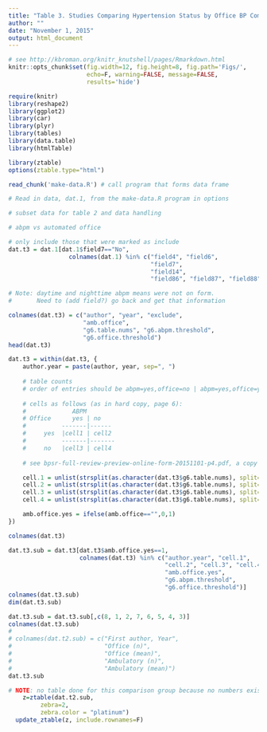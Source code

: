 ```yaml
---
title: "Table 3. Studies Comparing Hypertension Status by Office BP Compared to Hypertension Status by Ambulatory BP Monitoring"
author: ""
date: "November 1, 2015"
output: html_document
---
```


```r
# see http://kbroman.org/knitr_knutshell/pages/Rmarkdown.html
knitr::opts_chunk$set(fig.width=12, fig.height=8, fig.path='Figs/',
                      echo=F, warning=FALSE, message=FALSE, 
                      results='hide')

require(knitr)
library(reshape2)
library(ggplot2)
library(car)
library(plyr)
library(tables)
library(data.table)
library(htmlTable)

library(ztable)
options(ztable.type="html")

read_chunk('make-data.R') # call program that forms data frame
```

```r
# Read in data, dat.1, from the make-data.R program in options
```

```r
# subset data for table 2 and data handling

# abpm vs automated office

# only include those that were marked as include
dat.t3 = dat.1[dat.1$field7=="No",
                 colnames(dat.1) %in% c("field4", "field6", 
                                        "field7",
                                        "field14",
                                        "field86", "field87", "field88")]

# Note: daytime and nighttime abpm means were not on form.
#       Need to (add field?) go back and get that information

colnames(dat.t3) = c("author", "year", "exclude", 
                     "amb.office",
                     "g6.table.nums", "g6.abpm.threshold", 
                     "g6.office.threshold")
head(dat.t3)

dat.t3 = within(dat.t3, {
    author.year = paste(author, year, sep=", ")
    
    # table counts
    # order of entries should be abpm=yes,office=no | abpm=yes,office=yes | abpm=no, office=no | abpm=no,office=yes
    
    # cells as follows (as in hard copy, page 6):
    #             ABPM
    # Office      yes | no
    #          -------|------
    #     yes  |cell1 | cell2
    #          -------|-------
    #     no   |cell3 | cell4
    
    # see bpsr-full-review-preview-online-form-20151101-p4.pdf, a copy of the online form

    cell.1 = unlist(strsplit(as.character(dat.t3$g6.table.nums), split="#"))[2] 
    cell.2 = unlist(strsplit(as.character(dat.t3$g6.table.nums), split="#"))[4] 
    cell.3 = unlist(strsplit(as.character(dat.t3$g6.table.nums), split="#"))[1]
    cell.4 = unlist(strsplit(as.character(dat.t3$g6.table.nums), split="#"))[3]

    amb.office.yes = ifelse(amb.office=="",0,1)
})

colnames(dat.t3)

dat.t3.sub = dat.t3[dat.t3$amb.office.yes==1,
                    colnames(dat.t3) %in% c("author.year", "cell.1",
                                            "cell.2", "cell.3", "cell.4",
                                            "amb.office.yes",
                                            "g6.abpm.threshold",
                                            "g6.office.threshold")]
colnames(dat.t3.sub)
dim(dat.t3.sub)

dat.t3.sub = dat.t3.sub[,c(8, 1, 2, 7, 6, 5, 4, 3)]
colnames(dat.t3.sub)
# 
# colnames(dat.t2.sub) = c("First author, Year",
#                          "Office (n)",
#                          "Office (mean)",
#                          "Ambulatory (n)",
#                          "Ambulatory (mean)")
dat.t3.sub

```


```r
# NOTE: no table done for this comparison group because no numbers exist for this particular table.
    z=ztable(dat.t2.sub,
         zebra=2,
         zebra.color = "platinum")
  update_ztable(z, include.rownames=F)
```
